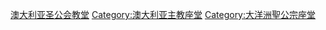 [[Category:澳大利亚圣公会教堂|]]
[[Category:澳大利亚主教座堂|Category:澳大利亚主教座堂]]
[[Category:大洋洲聖公宗座堂|Category:大洋洲聖公宗座堂]]